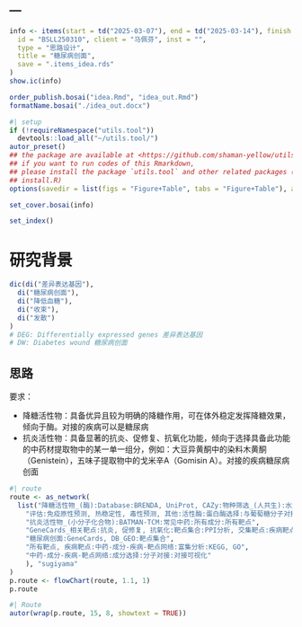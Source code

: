 ---
---

```r
info <- items(start = td("2025-03-07"), end = td("2025-03-14"), finish = td("2025-03-13"),
  id = "BSLL250310", client = "马佩芬", inst = "",
  type = "思路设计",
  title = "糖尿病创面",
  save = ".items_idea.rds"
)
show.ic(info)

order_publish.bosai("idea.Rmd", "idea_out.Rmd")
formatName.bosai("./idea_out.docx")
```

```r
#| setup
if (!requireNamespace("utils.tool"))
  devtools::load_all("~/utils.tool/")
autor_preset()
## the package are available at <https://github.com/shaman-yellow/utils.tool>
## if you want to run codes of this Rmarkdown,
## please install the package `utils.tool` and other related packages (run
## install.R)
options(savedir = list(figs = "Figure+Table", tabs = "Figure+Table"), autor_asis = F)
```

```r
set_cover.bosai(info)
```

```r
set_index()
```

# 研究背景 {#abstract}

```r
dic(di("差异表达基因"),
  di("糖尿病创面"),
  di("降低血糖"),
  di("收束"),
  di("发散")
)
# DEG: Differentially expressed genes 差异表达基因
# DW: Diabetes wound 糖尿病创面

```

## 思路 {#introduction}

要求：

- 降糖活性物：具备优异且较为明确的降糖作用，可在体外稳定发挥降糖效果，倾向于酶。对接的疾病可以是糖尿病
- 抗炎活性物：具备显著的抗炎、促修复、抗氧化功能，倾向于选择具备此功能的中药材提取物中的某一单一组分，例如：大豆异黄酮中的染料木黄酮（Genistein），五味子提取物中的戈米辛A（Gomisin A）。对接的疾病糖尿病创面

```r
#| route
route <- as_network(
  list("降糖活性物_(酶):Database:BRENDA, UniProt, CAZy:物种筛选_(人共生):水解/氧化酶:评估",
    "评估:免疫原性预测, 热稳定性, 毒性预测, 其他:活性酶:蛋白酶选择:与葡萄糖分子对接:可视化",
    "抗炎活性物_(小分子化合物):BATMAN-TCM:常见中药:所有成分:所有靶点",
    "GeneCards_相关靶点:抗炎, 促修复, 抗氧化:靶点集合:PPI分析, 交集靶点:疾病靶点",
    "糖尿病创面:GeneCards, DB_GEO:靶点集合",
    "所有靶点, 疾病靶点:中药-成分-疾病-靶点网络:富集分析:KEGG, GO",
    "中药-成分-疾病-靶点网络:成分选择:分子对接:对接可视化"
    ), "sugiyama"
)
p.route <- flowChart(route, 1.1, 1)
p.route
```

```r
#| Route
autor(wrap(p.route, 15, 8, showtext = TRUE))
```


